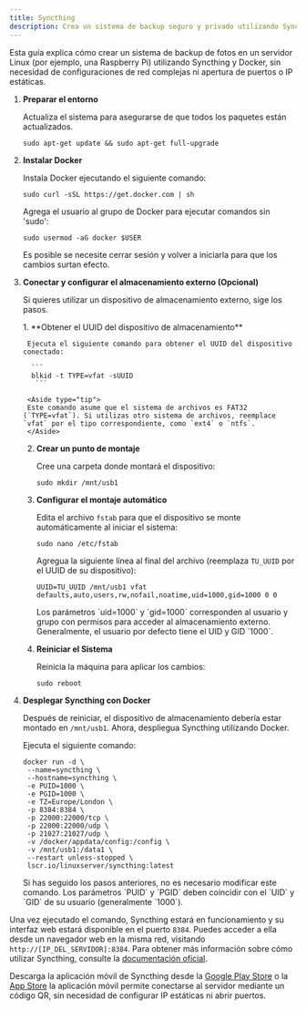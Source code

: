 ```yaml
---
title: Syncthing
description: Crea un sistema de backup seguro y privado utilizando Syncthing y Docker.
---
```


Esta guía explica cómo crear un sistema de backup de fotos en un servidor Linux (por ejemplo, una Raspberry Pi) utilizando Syncthing y Docker, sin necesidad de configuraciones de red complejas ni apertura de puertos o IP estáticas.

<Steps>

1. **Preparar el entorno**

   Actualiza el sistema para asegurarse de que todos los paquetes están actualizados.

   ```
   sudo apt-get update && sudo apt-get full-upgrade
   ```

2. **Instalar Docker**

   Instala Docker ejecutando el siguiente comando:

   ```
   sudo curl -sSL https://get.docker.com | sh
    ```

   Agrega el usuario al grupo de Docker para ejecutar comandos sin 'sudo':

    ```
    sudo usermod -aG docker $USER
     ```

   <Aside type="note">
   Es posible se necesite cerrar sesión y volver a iniciarla para que los cambios surtan efecto.
   </Aside>

3. **Conectar y configurar el almacenamiento externo (Opcional)**

   Si quieres utilizar un dispositivo de almacenamiento externo, sige los pasos.


   <Steps>
     1. **Obtener el UUID del dispositivo de almacenamiento**
  
        Ejecuta el siguiente comando para obtener el UUID del dispositivo conectado:
  
         ```
         blkid -t TYPE=vfat -sUUID
          ```
  
        <Aside type="tip">
        Este comando asume que el sistema de archivos es FAT32 (`TYPE=vfat`). Si utilizas otro sistema de archivos, reemplace `vfat` por el tipo correspondiente, como `ext4` o `ntfs`.
        </Aside>
  
     2. **Crear un punto de montaje**
  
        Cree una carpeta donde montará el dispositivo:
  
         ```
         sudo mkdir /mnt/usb1 
         ```
  
     3. **Configurar el montaje automático**
  
        Edita el archivo `fstab` para que el dispositivo se monte automáticamente al iniciar el sistema:
  
         ```
         sudo nano /etc/fstab
         ```
  
        Agregua la siguiente línea al final del archivo (reemplaza `TU_UUID` por el UUID de su dispositivo):
  
         ```
         UUID=TU_UUID /mnt/usb1 vfat defaults,auto,users,rw,nofail,noatime,uid=1000,gid=1000 0 0
        ```
  
        <Aside type="note">
        Los parámetros `uid=1000` y `gid=1000` corresponden al usuario y grupo con permisos para acceder al almacenamiento externo. Generalmente, el usuario por defecto tiene el UID y GID `1000`.
        </Aside>
  
     4. **Reiniciar el Sistema**
  
        Reinicia la máquina para aplicar los cambios:
  
        ```
        sudo reboot 
        ```
    </Steps>

4. **Desplegar Syncthing con Docker**

   Después de reiniciar, el dispositivo de almacenamiento debería estar montado en `/mnt/usb1`. Ahora, despliegua Syncthing utilizando Docker.

   Ejecuta el siguiente comando:

    ```
    docker run -d \
     --name=syncthing \
     --hostname=syncthing \
     -e PUID=1000 \
     -e PGID=1000 \
     -e TZ=Europe/London \
     -p 8384:8384 \
     -p 22000:22000/tcp \
     -p 22000:22000/udp \
     -p 21027:21027/udp \
     -v /docker/appdata/config:/config \
     -v /mnt/usb1:/data1 \
     --restart unless-stopped \
     lscr.io/linuxserver/syncthing:latest
    ```

   <Aside type="tip">
   Si has seguido los pasos anteriores, no es necesario modificar este comando. Los parámetros `PUID` y `PGID` deben coincidir con el `UID` y `GID` de su usuario (generalmente `1000`).
   </Aside>

</Steps>

Una vez ejecutado el comando, Syncthing estará en funcionamiento y su interfaz web estará disponible en el puerto `8384`. Puedes acceder a ella desde un navegador web en la misma red, visitando `http://[IP_DEL_SERVIDOR]:8384`. Para obtener más información sobre cómo utilizar Syncthing, consulte la [documentación oficial](https://docs.syncthing.net/intro/index.html).

Descarga la aplicación móvil de Syncthing desde la [Google Play Store](https://play.google.com/store/apps/details?id=com.github.catfriend1.syncthingandroid&hl=es_419) o la [App Store](https://apps.apple.com/us/app/m%C3%B6bius-sync/id1539203216) la aplicación móvil permite conectarse al servidor mediante un código QR, sin necesidad de configurar IP estáticas ni abrir puertos.
